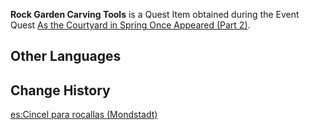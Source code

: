 {{Item Infobox
|id           = 101842
|title        = Rock Garden Carving Tools
|image        = Item Rock Garden Carving Tools (Mondstadt).png
|type         = Quest Items
|group        = Event Items
|description  = Carving tools that you found on the Mondstadt-style mountains. You might be able to use them to carve the base materials you have into a rock garden.
|source1      = [[As the Courtyard in Spring Once Appeared (Part 2)]]
|event        = Summertime Odyssey
}}
'''Rock Garden Carving Tools''' is a Quest Item obtained during the Event Quest [[As the Courtyard in Spring Once Appeared (Part 2)]].

==Other Languages==
{{Other Languages
|default_hidden = 1
|en      = Rock Garden Carving Tools
|zhs     = 假山雕刻工具
|zhs_rm  = Jiǎshān Diāokè Gōngjù
|zht     = 假山雕刻工具
|zht_rm  = Jiǎshān Diāokè Gōngjù
|ja      = 築山彫刻道具
|ja_rm   = Tsukiyama Choukoku Dougu{{Assumed}}
|ko      = 가산 조각 도구
|ko_rm   = Gasan Jogak Dogu
|es      = Cincel para rocallas
|fr      = Outils de sculpture pour jardin de rocaille
|ru      = Инструмент для работы с рокарием
|th      = เครื่องมือแกะสลักหินประดับสวน
|th_rm   = 
|vi      = Công Cụ Điêu Khắc Hòn Non Bộ
|de      = Steinmetzwerkzeug für den Steingarten
|id      = Alat Pahat Taman Batu
|pt      = Cinzel para Jardim de Rochas
|tr      = 
|it      = 
}}

==Change History==
{{Change History|2.8}}

[[es:Cincel para rocallas (Mondstadt)]]